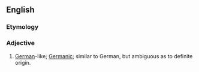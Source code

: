 ==English==

===Etymology===
{{suffix|German|oid}}

===Adjective===
{{en-adj|-}}

# {{context|informal}} [[German]]-like; [[Germanic]]; similar to German, but ambiguous as to definite origin.